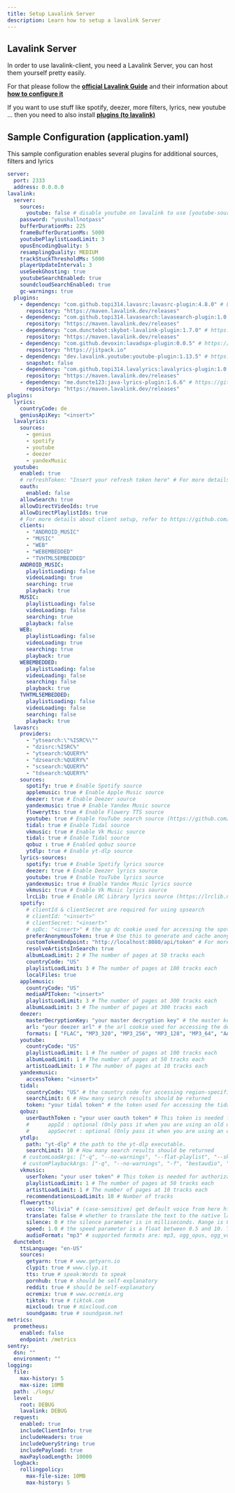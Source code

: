---
title: Setup Lavalink Server
description: Learn how to setup a lavalink Server
---

## Lavalink Server

In order to use lavalink-client, you need a Lavalink Server, you can host them yourself pretty easily.

For that please follow the [**official Lavalink Guide**](https://lavalink.dev/getting-started/index.html) and their information about [**how to configure it**](https://lavalink.dev/configuration/index.html)

If you want to use stuff like spotify, deezer, more filters, lyrics, new youtube ... then you need to also install [**plugins (to lavalink)**](https://lavalink.dev/plugins.html)

## Sample Configuration (application.yaml)

This sample configuration enables several plugins for additional sources, filters and lyrics

```yaml
server:
  port: 2333
  address: 0.0.0.0
lavalink:
  server:
    sources:
      youtube: false # disable youtube on lavalink to use [youtube-source](https://github.com/lavalink-devs/youtube-source)
    password: "youshallnotpass"
    bufferDurationMs: 225
    frameBufferDurationMs: 5000
    youtubePlaylistLoadLimit: 3
    opusEncodingQuality: 5
    resamplingQuality: MEDIUM
    trackStuckThresholdMs: 5000
    playerUpdateInterval: 3
    useSeekGhosting: true
    youtubeSearchEnabled: true
    soundcloudSearchEnabled: true
    gc-warnings: true
  plugins:
    - dependency: "com.github.topi314.lavasrc:lavasrc-plugin:4.8.0" # LavaSrc - for extra sources like deezer, spotify, etc. https://github.com/topi314/LavaSrc
      repository: "https://maven.lavalink.dev/releases"
    - dependency: "com.github.topi314.lavasearch:lavasearch-plugin:1.0.0" # https://github.com/topi314/LavaSearch
      repository: "https://maven.lavalink.dev/releases"
    - dependency: "com.dunctebot:skybot-lavalink-plugin:1.7.0" # https://github.com/DuncteBot/skybot-lavalink-plugin
      repository: "https://maven.lavalink.dev/releases"
    - dependency: "com.github.devoxin:lavadspx-plugin:0.0.5" # https://github.com/devoxin/LavaDSPX-Plugin
      repository: "https://jitpack.io"
    - dependency: "dev.lavalink.youtube:youtube-plugin:1.13.5" # https://github.com/lavalink-devs/youtube-source
      snapshot: false
    - dependency: "com.github.topi314.lavalyrics:lavalyrics-plugin:1.0.0" # https://github.com/topi314/LavaLyrics
      repository: "https://maven.lavalink.dev/releases"
    - dependency: "me.duncte123:java-lyrics-plugin:1.6.6" # https://github.com/DuncteBot/java-timed-lyrics
      repository: "https://maven.lavalink.dev/releases"
plugins:
  lyrics:
    countryCode: de
    geniusApiKey: "<insert>"
  lavalyrics:
    sources:
      - genius
      - spotify
      - youtube
      - deezer
      - yandexMusic
  youtube:
    enabled: true
    # refreshToken: "Insert your refresh token here" # For more details, please refer to https://github.com/lavalink-devs/youtube-source?tab=readme-ov-file#using-oauth-tokens
    oauth:
      enabled: false
    allowSearch: true
    allowDirectVideoIds: true
    allowDirectPlaylistIds: true
    # For more details about client setup, refer to https://github.com/lavalink-devs/youtube-source?tab=readme-ov-file#available-clients
    clients:
      - "ANDROID_MUSIC"
      - "MUSIC"
      - "WEB"
      - "WEBEMBEDDED"
      - "TVHTML5EMBEDDED"
    ANDROID_MUSIC:
      playlistLoading: false
      videoLoading: true
      searching: true
      playback: true
    MUSIC:
      playlistLoading: false
      videoLoading: false
      searching: true
      playback: false
    WEB:
      playlistLoading: false
      videoLoading: true
      searching: true
      playback: true
    WEBEMBEDDED:
      playlistLoading: false
      videoLoading: false
      searching: false
      playback: true
    TVHTML5EMBEDDED:
      playlistLoading: false
      videoLoading: false
      searching: false
      playback: true
  lavasrc:
    providers:
      - "ytsearch:\"%ISRC%\""
      - "dzisrc:%ISRC%"
      - "ytsearch:%QUERY%"
      - "dzsearch:%QUERY%"
      - "scsearch:%QUERY%"
      - "tdsearch:%QUERY%"
    sources:
      spotify: true # Enable Spotify source
      applemusic: true # Enable Apple Music source
      deezer: true # Enable Deezer source
      yandexmusic: true # Enable Yandex Music source
      flowerytts: true # Enable Flowery TTS source
      youtube: true # Enable YouTube search source (https://github.com/topi314/LavaSearch)
      tidal: true # Enable Tidal source
      vkmusic: true # Enable Vk Music source
      tidal: true # Enable Tidal source
      qobuz : true # Enabled qobuz source
      ytdlp: true # Enable yt-dlp source
    lyrics-sources:
      spotify: true # Enable Spotify lyrics source
      deezer: true # Enable Deezer lyrics source
      youtube: true # Enable YouTube lyrics source
      yandexmusic: true # Enable Yandex Music lyrics source
      vkmusic: true # Enable Vk Music lyrics source
      lrcLib: true # Enable LRC Library lyrics source (https://lrclib.net)
    spotify:
      # clientId & clientSecret are required for using spsearch
      # clientId: "<insert>"
      # clientSecret: "<insert>"
      # spDc: "<insert>" # the sp dc cookie used for accessing the spotify lyrics api
      preferAnonymousToken: true # Use this to generate and cache anonymous Spotify access tokens from your own endpoint, as Spotify recently updated their implementation.
      customTokenEndpoint: "http://localhost:8080/api/token" # For more details, please refer to https://github.com/topi314/spotify-tokener
      resolveArtistsInSearch: true
      albumLoadLimit: 2 # The number of pages at 50 tracks each
      countryCode: "US"
      playlistLoadLimit: 3 # The number of pages at 100 tracks each
      localFiles: true
    applemusic:
      countryCode: "US"
      mediaAPIToken: "<insert>"
      playlistLoadLimit: 3 # The number of pages at 300 tracks each
      albumLoadLimit: 3 # The number of pages at 300 tracks each
    deezer:
      masterDecryptionKey: "your master decryption key" # the master key used for decrypting the deezer tracks. (you need to get it from somewhere)
      arl: "your deezer arl" # the arl cookie used for accessing the deezer api this is not optional anymore
      formats: [ "FLAC", "MP3_320", "MP3_256", "MP3_128", "MP3_64", "AAC_64" ] # the formats you want to use for the deezer tracks. "FLAC", "MP3_320", "MP3_256" & "AAC_64" are only available for premium users and require a valid arl
    youtube:
      countryCode: "US"
      playlistLoadLimit: 1 # The number of pages at 100 tracks each
      albumLoadLimit: 1 # The number of pages at 50 tracks each
      artistLoadLimit: 1 # The number of pages at 10 tracks each
    yandexmusic:
      accessToken: "<insert>"
    tidal:
      countryCode: "US" # the country code for accessing region-specific content on Tidal (ISO 3166-1 alpha-2).
      searchLimit: 6 # How many search results should be returned
      token: "your tidal token" # the token used for accessing the tidal api. See https://github.com/topi314/LavaSrc#tidal
    qobuz:
      userOauthToken : "your user oauth token" # This token is needed for authorization in the api. Guide: https://github.com/topi314/LavaSrc#qobuz
      #      appId : optional (Only pass it when you are using an old userOauthToken)
      #      appSecret : optional (Only pass it when you are using an old userOauthToken)
    ytdlp:
      path: "yt-dlp" # the path to the yt-dlp executable.
      searchLimit: 10 # How many search results should be returned
     # customLoadArgs: ["-q", "--no-warnings", "--flat-playlist", "--skip-download", "-J"] # Custom arguments to pass to yt-dlp
     # customPlaybackArgs: ["-q", "--no-warnings", "-f", "bestaudio", "-J"] # Custom arguments for yt-dlp
    vkmusic:
      userToken: "your user token" # This token is needed for authorization in the api. Guide: https://github.com/topi314/LavaSrc#vk-music
      playlistLoadLimit: 1 # The number of pages at 50 tracks each
      artistLoadLimit: 1 # The number of pages at 10 tracks each
      recommendationsLoadLimit: 10 # Number of tracks
    flowerytts:
      voice: "Olivia" # (case-sensitive) get default voice from here https://api.flowery.pw/v1/tts/voices
      translate: false # whether to translate the text to the native language of voice
      silence: 0 # the silence parameter is in milliseconds. Range is 0 to 10000. The default is 0.
      speed: 1.0 # the speed parameter is a float between 0.5 and 10. The default is 1.0. (0.5 is half speed, 2.0 is double speed, etc.)
      audioFormat: "mp3" # supported formats are: mp3, ogg_opus, ogg_vorbis, aac, wav, and flac. Default format is mp3
  dunctebot:
    ttsLanguage: "en-US"
    sources:
      getyarn: true # www.getyarn.io
      clypit: true # www.clyp.it
      tts: true # speak:Words to speak
      pornhub: true # should be self-explanatory
      reddit: true # should be self-explanatory
      ocremix: true # www.ocremix.org
      tiktok: true # tiktok.com
      mixcloud: true # mixcloud.com
      soundgasm: true # soundgasm.net
metrics:
  prometheus:
    enabled: false
    endpoint: /metrics
sentry:
  dsn: ""
  environment: ""
logging:
  file:
    max-history: 5
    max-size: 10MB
  path: ./logs/
  level:
    root: DEBUG
    lavalink: DEBUG
  request:
    enabled: true
    includeClientInfo: true
    includeHeaders: true
    includeQueryString: true
    includePayload: true
    maxPayloadLength: 10000
  logback:
    rollingpolicy:
      max-file-size: 10MB
      max-history: 5
```
